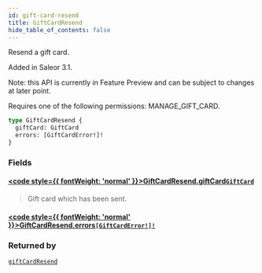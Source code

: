 ```yaml
---
id: gift-card-resend
title: GiftCardResend
hide_table_of_contents: false
---
```








Resend a gift card.

Added in Saleor 3.1.

Note: this API is currently in Feature Preview and can be subject to changes at later point. 

Requires one of the following permissions: MANAGE_GIFT_CARD.

```graphql
type GiftCardResend {
  giftCard: GiftCard
  errors: [GiftCardError!]!
}
```


### Fields

#### [<code style={{ fontWeight: 'normal' }}>GiftCardResend.<b>giftCard</b></code>](#)<Bullet />[`GiftCard`](../../../developer/api-reference/objects/gift-card) <Badge class="secondary" text="object"/>
> Gift card which has been sent.
> 

#### [<code style={{ fontWeight: 'normal' }}>GiftCardResend.<b>errors</b></code>](#)<Bullet />[`[GiftCardError!]!`](../../../developer/api-reference/objects/gift-card-error) <Badge class="secondary" text="non-null"/> <Badge class="secondary" text="object"/>
> 
> 



### Returned by

[`giftCardResend`](../../../developer/api-reference/mutations/gift-card-resend)  <Badge class="secondary" text="mutation"/>




